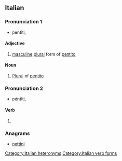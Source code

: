 ==Italian==

===Pronunciation 1===
* pentìti, {{IPA|/penˈtiti/|lang=it}}

====Adjective====
{{head|it}}

# [[masculine]] [[plural]] form of [[pentito]]

====Noun====
{{head|it}}

# [[plural|Plural]] of [[pentito]]

===Pronunciation 2===
* péntiti, {{IPA|/ˈpentiti/|lang=it}}

====Verb====
{{head|it}}

# {{conjugation of|pentirsi||2|s|imp|lang=it}}

===Anagrams===
* [[pettini#Italian|pettini]]

[[Category:Italian heteronyms]]
[[Category:Italian verb forms]]